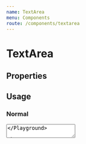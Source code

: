 ```yaml
---
name: TextArea
menu: Components
route: /components/textarea
---
```



# TextArea

## Properties

<Props of={TextArea} />

## Usage

### Normal

<Playground>
  <TextArea id="statement" placeholder="Statement" name="statement" />
</Playground>

### Error

<Playground>
  <TextArea id="statement2" placeholder="Statement" name="statement" error="Invalid statement" />
</Playground>

### Wrapped

In case you want to wrap TextArea inside another component.


**Default behaviour without wrapping:**
<Playground>
  {/* Default behaviour */}
  <div id="default-behaviour" style={{ height: "30rem", border: "solid 1px black" }}>
    <TextArea
      id="statement3"
      placeholder="Statement"
      name="statement"
    />
  </div>
</Playground>


**Wrapping without errors:**
<Playground>
  {/* Default behaviour */}
  <div id="default-behaviour" style={{ height: "30rem", border: "solid 1px black" }}>
    <TextArea
      id="statement3"
      placeholder="Statement"
      name="statement"
      wrapped={true}
    />
  </div>
</Playground>

**Wrapping with errors:**

> Disables error messages. Errors should be handled on TextArea's wrapper component.

<Playground>
  {() => {
    const error = "Invalid Statement"
    return (
      <Fragment>
        <Message kind="error">{error}</Message>
        <div id="with-error" style={{ height: "30rem", border: "solid 1px black" }}>
          {/* With Error */}
          <TextArea
            id="statement3"
            placeholder="Statement"
            name="statement"
            wrapped={true}
          />
        </div>
      </Fragment>
    )
  }}
</Playground>
